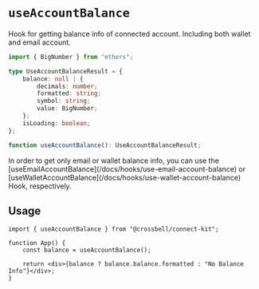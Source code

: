 # `useAccountBalance`

Hook for getting balance info of connected account. Including both wallet and email account.

```ts
import { BigNumber } from "ethers";

type UseAccountBalanceResult = {
	balance: null | {
		decimals: number;
		formatted: string;
		symbol: string;
		value: BigNumber;
	};
	isLoading: boolean;
};

function useAccountBalance(): UseAccountBalanceResult;
```


<Callout>
	In order to get only email or wallet balance info, you can use the
	[useEmailAccountBalance](/docs/hooks/use-email-account-balance) or
	[useWalletAccountBalance](/docs/hooks/use-wallet-account-balance) Hook,
	respectively.
</Callout>

## Usage

```tsx
import { useAccountBalance } from "@crossbell/connect-kit";

function App() {
	const balance = useAccountBalance();

	return <div>{balance ? balance.balance.formatted : "No Balance Info"}</div>;
}
```

